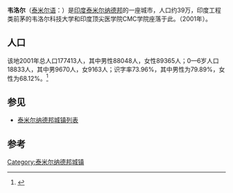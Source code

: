 {{Infobox Indian jurisdiction |
native_name = Vellore | 
type = 城镇 | 
latd =  | longd =  |
state_name = 泰米尔纳德邦 |
district = Vellore |
leader_title = |
leader_name = |
altitude = |
population_as_of = 2001 |
population_total = 177413| 
population_density = |
area_magnitude= sq. km |
area_total =  |
area_telephone =  |
postal_code = |
vehicle_code_range = |
sex_ratio = |
unlocode = |
website = |
footnotes =
}}
'''韦洛尔'''（[[泰米尔语|泰米尔语]]：'''{{lang|ta|வேலூர்}}'''）是[[印度|印度]][[泰米尔纳德邦|泰米尔纳德邦]]的一座城市，人口约39万，印度工程类前茅的韦洛尔科技大学和印度顶尖医学院CMC学院座落于此。（2001年）。

== 人口 ==
该地2001年总人口177413人，其中男性88048人，女性89365人；0—6岁人口18833人，其中男9670人，女9163人；识字率73.96%，其中男性为79.89%，女性为68.12%。<ref>{{cite web|url=http://www.censusindia.net/results/town.php?stad=A&state5=999|title=Census of India 2001: Data from the 2001 Census, including cities, villages and towns. (Provisional)|accessdate=2007-09-03|work=|publisher=Census Commission of India|deadurl=yes|archiveurl=https://web.archive.org/web/20040616075334/http://www.censusindia.net/results/town.php?stad=A&state5=999|archivedate=2004-06-16}}</ref>

== 参见 ==
*[[泰米尔纳德邦城镇列表|泰米尔纳德邦城镇列表]]

== 参考 ==
{{reflist}}

{{Authority control}}
{{泰米尔纳德邦小作品}}
[[Category:泰米尔纳德邦城镇|Category:泰米尔纳德邦城镇]]